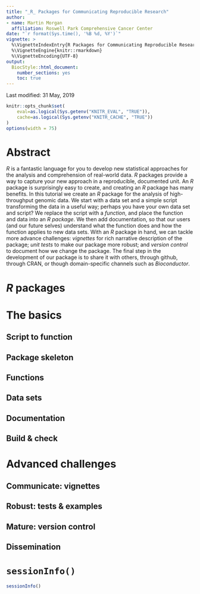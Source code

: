 ```yaml
---
title: "_R_ Packages for Communicating Reproducible Research"
author:
- name: Martin Morgan
  affiliation: Roswell Park Comprehensive Cancer Center
date: "`r format(Sys.time(), '%B %d, %Y')`"
vignette: >
  %\VignetteIndexEntry{R Packages for Communicating Reproducible Research}
  %\VignetteEngine{knitr::rmarkdown}
  %\VignetteEncoding{UTF-8}
output:
  BiocStyle::html_document:
    number_sections: yes
    toc: true
---
```


Last modified: 31 May, 2019

```r
knitr::opts_chunk$set(
    eval=as.logical(Sys.getenv("KNITR_EVAL", "TRUE")),
    cache=as.logical(Sys.getenv("KNITR_CACHE", "TRUE"))
)
options(width = 75)
```

# Abstract

_R_ is a fantastic language for you to develop new statistical approaches for the analysis and comprehension of real-world data. _R_ packages provide a way to capture your new approach in a reproducible, documented unit. An _R_ package is surprisingly easy to create, and creating an _R_ package has many benefits. In this tutorial we create an _R_ package for the analysis of high-throughput genomic data. We start with a data set and a simple script transforming the data in a useful way; perhaps you have your own data set and script? We replace the script with a _function_, and place the function and data into an _R_ _package_. We then add documentation, so that our users (and our future selves) understand what the function does and how the function applies to new data sets. With an _R_ package in hand, we can tackle more advance challenges: _vignettes_ for rich narrative description of the package; _unit tests_ to make our package more robust; and _version control_ to document how we change the package. The final step in the development of our package is to share it with others, through github, through CRAN, or though domain-specific channels such as _Bioconductor_.


# _R_ packages

# The basics

## Script to function

## Package skeleton

## Functions

## Data sets

## Documentation

## Build & check

# Advanced challenges

## Communicate: vignettes

## Robust: tests & examples

## Mature: version control

## Dissemination

# `sessionInfo()`

```r
sessionInfo()
```
